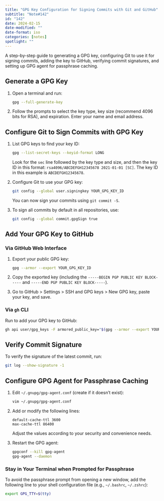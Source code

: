 ```yaml
---
title: "GPG Key Configuration for Signing Commits with Git and GitHub"
subtitle: "Note#142"
id: "142"
date: 2024-02-15
date-modified: ""
date-format: iso
categories: [notes]
spotlight: ""
---
```

A step-by-step guide to generating a GPG key, configuring Git to use it for signing commits, adding the key to GitHub, verifying commit signatures, and setting up GPG agent for passphrase caching.

## Generate a GPG Key

1. Open a terminal and run:

   ```sh
   gpg --full-generate-key
   ```
   
2. Follow the prompts to select the key type, key size (recommend 4096 bits for RSA), and expiration. Enter your name and email address.

## Configure Git to Sign Commits with GPG Key

1. List GPG keys to find your key ID:

   ```sh
   gpg --list-secret-keys --keyid-format LONG
   ```

   Look for the `sec` line followed by the key type and size, and then the key ID in this format: `rsa4096/ABCDEFGH12345678 2021-01-01 [SC]`. The key ID in this example is `ABCDEFGH12345678`.
   
2. Configure Git to use your GPG key:

   ```sh
   git config --global user.signingkey YOUR_GPG_KEY_ID
   ```

   You can now sign your commits using `git commit -S`.

3. To sign all commits by default in all repositories, use:

   ```sh
   git config --global commit.gpgSign true
   ```

## Add Your GPG Key to GitHub

### Via GitHub Web Interface

1. Export your public GPG key:

   ```sh
   gpg --armor --export YOUR_GPG_KEY_ID
   ```
   
2. Copy the exported key (including the `-----BEGIN PGP PUBLIC KEY BLOCK-----` and `-----END PGP PUBLIC KEY BLOCK-----`).

3. Go to GitHub > Settings > SSH and GPG keys > New GPG key, paste your key, and save.

### Via `gh` CLI

Run to add your GPG key to GitHub:

```sh
gh api user/gpg_keys -F armored_public_key="$(gpg --armor --export YOUR_GPG_KEY_ID)"
```

## Verify Commit Signature

To verify the signature of the latest commit, run:

```sh
git log --show-signature -1
```

## Configure GPG Agent for Passphrase Caching

1. Edit `~/.gnupg/gpg-agent.conf` (create if it doesn't exist):

   ```sh
   vim ~/.gnupg/gpg-agent.conf
   ```

2. Add or modify the following lines:

   ```
   default-cache-ttl 3600
   max-cache-ttl 86400
   ```

   Adjust the values according to your security and convenience needs.

3. Restart the GPG agent:

   ```sh
   gpgconf --kill gpg-agent
   gpg-agent --daemon
   ```

### Stay in Your Terminal when Prompted for Passphrase

To avoid the passphrase prompt from opening a new window, add the following line to your shell configuration file (e.g., `~/.bashrc`, `~/.zshrc`):

```bash
export GPG_TTY=$(tty)
```
